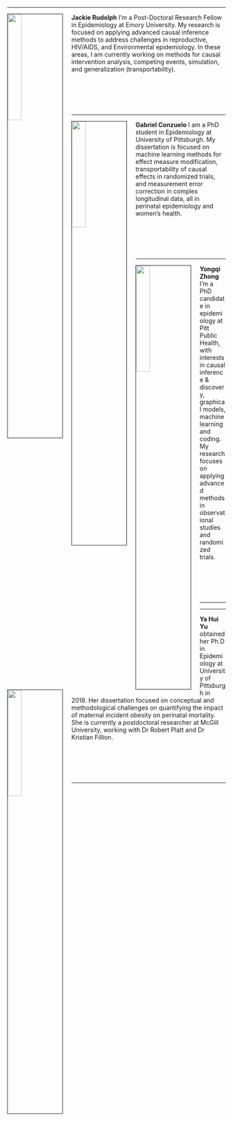 <link rel="stylesheet" href="https://cdn.jsdelivr.net/gh/jpswalsh/academicons@1/css/academicons.min.css">

<br>

---

<img src="figures/Rudolph.jpg" style="width:25%; border:1px solid; margin-right: 20px" align="left">

**Jackie Rudolph** I'm a Post-Doctoral Research Fellow in Epidemiology at Emory University. My research is focused on applying advanced causal inference methods to address challenges in reproductive, HIV/AIDS, and Environmental epidemiology. In these areas, I am currently working on methods for causal intervention analysis, competing events, simulation, and generalization (transportability).

<br>
<br>
<br>
<br>

---

<img src="figures/conzuelo.jpeg" style="width:25%; border:1px solid; margin-right: 20px" align="left">

**Gabriel Conzuelo** I am a PhD student in Epidemiology at University of Pittsburgh. My dissertation is focused on machine learning methods for effect measure modification, transportability of causal effects in randomized trials, and measurement error correction in complex longitudinal data, all in perinatal epidemiology and women's health. 

<br>
<br>
<br>
<br>

---

<img src="figures/zhong.jpg" style="width:25%; border:1px solid; margin-right: 20px" align="left">

**Yongqi Zhong** I’m a PhD candidate in epidemiology at Pitt Public Health, with interests in causal inference & discovery, graphical models, machine learning and coding. My research focuses on applying advanced methods in observational studies and randomized trials.

<br>
<br>
<br>
<br>


---


---

<img src="figures/yu.jpg" style="width:25%; border:1px solid; margin-right: 20px" align="left">

**Ya Hui Yu** obtained her Ph.D in Epidemiology at University of Pittsburgh in 2018. Her dissertation focused on conceptual and methodological challenges on quantifying the impact of maternal incident obesity on perinatal mortality. She is currently a postdoctoral researcher at McGill University, working with Dr Robert Platt and Dr Kristian Fillion.

<br>
<br>
<br>
<br>


---